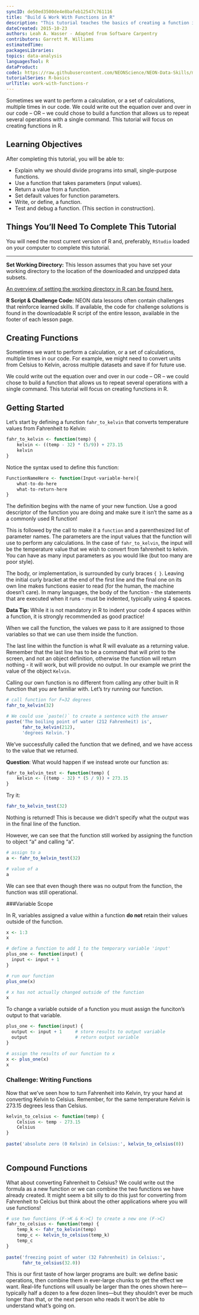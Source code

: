 ```yaml
---
syncID: de50ed3500de4e8bafeb12547c761116
title: "Build & Work With Functions in R"
description: "This tutorial teaches the basics of creating a function in R."
dateCreated: 2015-10-23
authors: Leah A. Wasser - Adapted from Software Carpentry
contributors: Garrett M. Williams
estimatedTime:
packagesLibraries:
topics: data-analysis
languagesTool: R
dataProduct:
code1: https://raw.githubusercontent.com/NEONScience/NEON-Data-Skills/main/tutorials/R/R-skills/basic-R-skills/R-Basics-Of-Functions/R-Basics-Of-Functions.R
tutorialSeries: R-basics
urlTitle: work-with-functions-r
---
```


Sometimes we want to perform a calculation, or a set of calculations, multiple 
times in our code.  We could write out the equation over and over in our code -- 
OR -- we could chose to build a function that allows us to repeat several 
operations with a single command. This tutorial will focus on creating functions 
in R.

<div id="ds-objectives" markdown="1">

## Learning Objectives
After completing this tutorial, you will be able to: 

* Explain why we should divide programs into small, single-purpose functions.
* Use a function that takes parameters (input values).
* Return a value from a function.
* Set default values for function parameters.
* Write, or define, a function.
* Test and debug a function. (This section in construction).

## Things You’ll Need To Complete This Tutorial
You will need the most current version of R and, preferably, `RStudio` loaded
on your computer to complete this tutorial.

****

**Set Working Directory:** This lesson assumes that you have set your working 
directory to the location of the downloaded and unzipped data subsets. 

<a href="https://www.neonscience.org/set-working-directory-r" target="_blank"> An overview
of setting the working directory in R can be found here.</a>

**R Script & Challenge Code:** NEON data lessons often contain challenges that 
reinforce learned skills. If available, the code for challenge solutions is found 
in the downloadable R script of the entire lesson, available in the footer of 
each lesson page.


</div>

## Creating Functions

Sometimes we want to perform a calculation, or a set of calculations, multiple 
times in our code. For example, we might need to convert units from Celsius to 
Kelvin, across multiple datasets and save if for future use. 
 
We could write out the equation over and over in our code -- OR -- we could chose 
to build a function that allows us to repeat several operations with a single 
command. This tutorial will focus on creating functions in R.

## Getting Started
Let's start by defining a function `fahr_to_kelvin` that converts temperature 
values from Fahrenheit to Kelvin:

``` r
fahr_to_kelvin <- function(temp) {
	kelvin <- ((temp - 32) * (5/9)) + 273.15
	kelvin
}

```

Notice the syntax used to define this function:

``` r

FunctionNameHere <- function(Input-variable-here){
	what-to-do-here
	what-to-return-here
}

```

The definition begins with the name of your new function. Use a good descriptor 
of the function you are doing and make sure it isn't the same as a
a commonly used R function!

This is followed by the call to make it a `function` and a parenthesized list of 
parameter names. The parameters are the input values that the function will use 
to perform any calculations. In the case of `fahr_to_kelvin`, the input will be 
the temperature value that we wish to convert from fahrenheit to kelvin. You can 
have as many input parameters as you would like (but too many are poor style). 

The body, or implementation, is surrounded by curly braces `{ }`. Leaving the 
initial curly bracket at the end of the first line and the final one on its own 
line makes functions easier to read (for the human, the machine doesn't care). 
In many languages, the body of the function - the statements that are executed 
when it runs - must be indented, typically using 4 spaces. 

<div id="ds-dataTip" markdown="1">
<i class="fa fa-star"></i> **Data Tip:** While it is not mandatory in R to indent 
your code 4 spaces within a function, it is  strongly recommended as good 
practice!
</div>

When we call the function, the values we pass to it are assigned to those 
variables so that we can use them inside the function. 

The last line within the function is what R will evaluate as a returning value. 
Remember that the last line has to be a command that will print to the screen, 
and not an object definition, otherwise the function will return nothing - it 
will work, but will provide no output. In our example we print the value of 
the object `Kelvin`. 

Calling our own function is no different from calling any other built in R 
function that you are familiar with.  Let's try running our function.   

``` r
# call function for F=32 degrees
fahr_to_kelvin(32)

# We could use `paste()` to create a sentence with the answer
paste('The boiling point of water (212 Fahrenheit) is', 
      fahr_to_kelvin(212),
      'degrees Kelvin.')
```

We've successfully called the function that we defined, and we have access to 
the value that we returned. 

**Question**: What would happen if we instead wrote our function as:

``` r
fahr_to_kelvin_test <- function(temp) {
	kelvin <- ((temp - 32) * (5 / 9)) + 273.15
}

```

Try it: 

``` r

fahr_to_kelvin_test(32)

```

Nothing is returned!  This is because we didn't specify what the output was in 
the final line of the function.  

However, we can see that the function still worked by assigning the function to 
object "a" and calling "a".

``` r
# assign to a
a <- fahr_to_kelvin_test(32)

# value of a
a
```

We can see that even though there was no output from the function, the function 
was still operational.

###Variable Scope

In R, variables assigned a value within a function **do not** retain their values
outside of the function.

``` r
x <- 1:3
x

# define a function to add 1 to the temporary variable 'input'
plus_one <- function(input) {
  input <- input + 1
}

# run our function
plus_one(x)

# x has not actually changed outside of the function
x
```

To change a variable outside of a function you must assign the funciton's output 
to that variable.

``` r
plus_one <- function(input) {
  output <- input + 1     # store results to output variable
  output                  # return output variable
}

# assign the results of our function to x
x <- plus_one(x)
x

```

<div id="ds-challenge" markdown="1">
### Challenge: Writing Functions

Now that we've seen how to turn Fahrenheit into Kelvin, try your hand at 
converting Kelvin to Celsius. Remember, for the same temperature Kelvin is 273.15 
degrees less than Celsius. 
</div>

``` r

kelvin_to_celsius <- function(temp) {
	Celsius <- temp - 273.15
	Celsius
}
	
paste('absolute zero (0 Kelvin) in Celsius:', kelvin_to_celsius(0))
	
```

## Compound Functions

What about converting Fahrenheit to Celsius? We could write out the formula as a
new function or we can combine the two functions we have already created. It 
might seem a bit silly to do this just for converting from Fahrenheit to Celcius 
but think about the other applications where you will use functions! 

``` r

# use two functions (F->K & K->C) to create a new one (F->C)
fahr_to_celsius <- function(temp) {
	temp_k <- fahr_to_kelvin(temp)
	temp_c <- kelvin_to_celsius(temp_k)
	temp_c
}
	
paste('freezing point of water (32 Fahrenheit) in Celsius:', 
      fahr_to_celsius(32.0))

```

This is our first taste of how larger programs are built: we define basic 
operations, then combine them in ever-large chunks to get the effect we want. 
Real-life functions will usually be larger than the ones shown here—typically 
half a dozen to a few dozen lines—but they shouldn't ever be much longer than 
that, or the next person who reads it won't be able to understand what's going 
on. 
